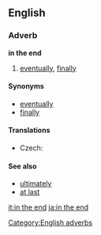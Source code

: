 ==English==

===Adverb===
'''in the end'''

# [[eventually]], [[finally]]

====Synonyms====
* [[eventually]]
* [[finally]]

====Translations====
{{trans-top|eventually, finally}}
* Czech: {{t|cs|nakonec}}
{{trans-mid}}
{{trans-bottom}}

====See also====
* [[ultimately]]
* [[at last]]

[[Category:English adverbs]]

[[it:in the end]]
[[ja:in the end]]